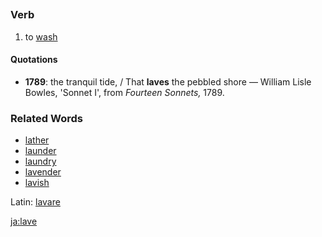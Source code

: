=={{en}}==
===Verb===
# to [[wash]]

====Quotations====
*'''1789''': the tranquil tide, / That '''laves''' the pebbled shore &mdash; William Lisle Bowles, 'Sonnet I', from ''Fourteen Sonnets,'' 1789.

===Related Words===
*[[lather]]
*[[launder]]
*[[laundry]]
*[[lavender]]
*[[lavish]]
Latin: [[lavare]]

[[ja:lave]]